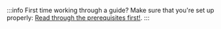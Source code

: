 :::info First time working through a guide?
Make sure that you're set up properly: [Read through the prerequisites first!](/oss/ledger/guides/prerequisites).
:::
